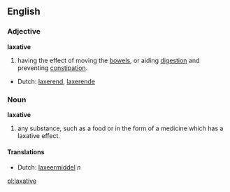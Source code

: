==English==
===Adjective===
'''laxative'''

# having the effect of moving the [[bowel]]s, or aiding [[digestion]] and preventing [[constipation]].

*Dutch: [[laxerend]], [[laxerende]]

===Noun===
'''laxative'''
# any substance, such as a food or in the form of a medicine which has a laxative effect.

====Translations====
*Dutch: [[laxeermiddel]] ''n''

[[pl:laxative]]